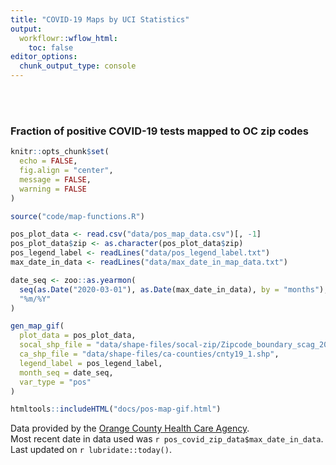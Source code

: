 ```yaml
---
title: "COVID-19 Maps by UCI Statistics"
output:
  workflowr::wflow_html:
    toc: false
editor_options:
  chunk_output_type: console
---
```

<style type="text/css">
.main-container {
  max-width: 1200px;
  margin-left: auto;
  margin-right: auto;
}
</style>

<br>
<br>

### Fraction of positive COVID-19 tests mapped to OC zip codes

```r
knitr::opts_chunk$set(
  echo = FALSE,
  fig.align = "center",
  message = FALSE,
  warning = FALSE
)
```


```r
source("code/map-functions.R")
```


```r
pos_plot_data <- read.csv("data/pos_map_data.csv")[, -1]
pos_plot_data$zip <- as.character(pos_plot_data$zip)
pos_legend_label <- readLines("data/pos_legend_label.txt")
max_date_in_data <- readLines("data/max_date_in_map_data.txt")

date_seq <- zoo::as.yearmon(
  seq(as.Date("2020-03-01"), as.Date(max_date_in_data), by = "months"), 
  "%m/%Y"
)

gen_map_gif(
  plot_data = pos_plot_data, 
  socal_shp_file = "data/shape-files/socal-zip/Zipcode_boundary_scag_2009.shp", 
  ca_shp_file = "data/shape-files/ca-counties/cnty19_1.shp", 
  legend_label = pos_legend_label, 
  month_seq = date_seq, 
  var_type = "pos"
)
```


```r
htmltools::includeHTML("docs/pos-map-gif.html")
```


Data provided by the [Orange County Health Care Agency](https://www.ochealthinfo.com).  
Most recent date in data used was `r pos_covid_zip_data$max_date_in_data`.  
Last updated on `r lubridate::today()`.
